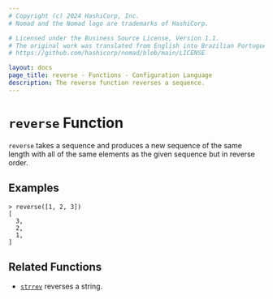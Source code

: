 ```yaml
---
# Copyright (c) 2024 HashiCorp, Inc.
# Nomad and the Nomad logo are trademarks of HashiCorp.

# Licensed under the Business Source License, Version 1.1.
# The original work was translated from English into Brazilian Portuguese.
# https://github.com/hashicorp/nomad/blob/main/LICENSE

layout: docs
page_title: reverse - Functions - Configuration Language
description: The reverse function reverses a sequence.
---
```


# `reverse` Function

`reverse` takes a sequence and produces a new sequence of the same length
with all of the same elements as the given sequence but in reverse order.

## Examples

```shell-session
> reverse([1, 2, 3])
[
  3,
  2,
  1,
]
```

## Related Functions

- [`strrev`](/nomad/docs/job-specification/hcl2/functions/string/strrev) reverses a string.
